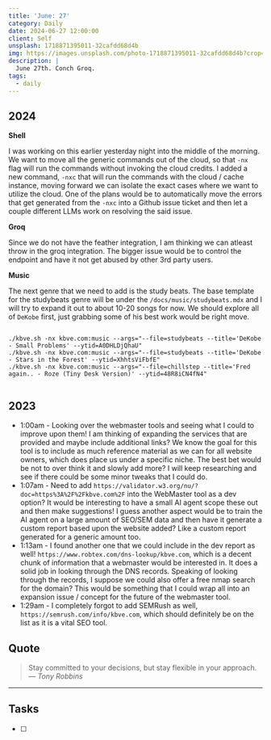 ```yaml
---
title: 'June: 27'
category: Daily
date: 2024-06-27 12:00:00
client: Self
unsplash: 1718871395011-32cafdd68d4b
img: https://images.unsplash.com/photo-1718871395011-32cafdd68d4b?crop=entropy&cs=srgb&fm=jpg&ixid=MnwzNjM5Nzd8MHwxfHJhbmRvbXx8fHx8fHx8fDE2ODE3NDg2ODY&ixlib=rb-4.0.3&q=85
description: |
  June 27th. Conch Groq.
tags:
  - daily
---
```



## 2024

**Shell**

I was working on this earlier yesterday night into the middle of the morning.
We want to move all the generic commands out of the cloud, so that `-nx` flag will run the commands without invoking the cloud credits.
I added a new command, `-nxc` that will run the commands with the cloud / cache instance, moving forward we can isolate the exact cases where we want to utilize the cloud.
One of the plans would be to automatically move the errors that get generated from the `-nxc` into a Github issue ticket and then let a couple different LLMs work on resolving the said issue.

**Groq**

Since we do not have the feather integration, I am thinking we can atleast throw in the groq integration.
The bigger issue would be to control the endpoint and have it not get abused by other 3rd party users.

**Music**

The next genre that we need to add is the study beats.
The base template for the studybeats genre will be under the `/docs/music/studybeats.mdx` and I will try to expand it out to about 10-20 songs for now.
We should explore all of `DeKobe` first, just grabbing some of his best work would be right move.

```shell

./kbve.sh -nx kbve.com:music --args="--file=studybeats --title='DeKobe - Small Problems' --ytid=A0DHLDjQhaU"
./kbve.sh -nx kbve.com:music --args="--file=studybeats --title='DeKobe - Stars in the Forest' --ytid=XhhtsViFbfE"
./kbve.sh -nx kbve.com:music --args="--file=chillstep --title='Fred again.. - Roze (Tiny Desk Version)' --ytid=48R8iCN4fN4"


```

<Adsense />

## 2023

- 1:00am - Looking over the webmaster tools and seeing what I could to improve upon them! I am thinking of expanding the services that are provided and maybe include additional links? We know the goal for this tool is to include as much reference material as we can for all website owners, which does place us under a specific niche. The best bet would be not to over think it and slowly add more? I will keep researching and see if there could be some minor tweaks that I could do.
- 1:07am - Need to add `https://validator.w3.org/nu/?doc=https%3A%2F%2Fkbve.com%2F` into the WebMaster tool as a dev option? It would be interesting to have a small AI agent scope these out and then make suggestions! I guess another aspect would be to train the AI agent on a large amount of SEO/SEM data and then have it generate a custom report based upon the website added? Like a custom report generated for a generic amount too.
- 1:13am - I found another one that we could include in the dev report as well! `https://www.robtex.com/dns-lookup/kbve.com`, which is a decent chunk of information that a webmaster would be interested in. It does a solid job in looking through the DNS records. Speaking of looking through the records, I suppose we could also offer a free nmap search for the domain? This would be something that I could wrap all into an expansion issue / concept for the future of the webmaster tool.
- 1:29am - I completely forgot to add SEMRush as well, `https://semrush.com/info/kbve.com`, which should definitely be on the list as it is a vital SEO tool.

## Quote

> Stay committed to your decisions, but stay flexible in your approach.
> — <cite>Tony Robbins</cite>

---

## Tasks

- [ ]

